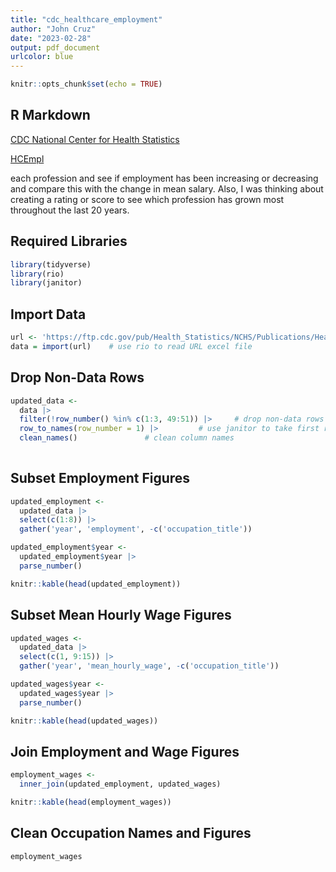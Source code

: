 ```yaml
---
title: "cdc_healthcare_employment"
author: "John Cruz"
date: "2023-02-28"
output: pdf_document
urlcolor: blue
---
```


```r
knitr::opts_chunk$set(echo = TRUE)
```

## R Markdown

[CDC National Center for Health Statistics](https://www.cdc.gov/nchs/hus/data-finder.htm)

[HCEmpl](https://ftp.cdc.gov/pub/Health_Statistics/NCHS/Publications/Health_US/hus20-21tables/hcempl.xlsx)


each profession and see if employment has been increasing or decreasing and compare this with the change in mean salary. Also, I was thinking about creating a rating or score to see which profession has grown most throughout the last 20 years.

## Required Libraries
```r
library(tidyverse)
library(rio)
library(janitor)
```

## Import Data

```r
url <- 'https://ftp.cdc.gov/pub/Health_Statistics/NCHS/Publications/Health_US/hus20-21tables/hcempl.xlsx'
data = import(url)    # use rio to read URL excel file
```

## Drop Non-Data Rows

```r

updated_data <- 
  data |> 
  filter(!row_number() %in% c(1:3, 49:51)) |>     # drop non-data rows
  row_to_names(row_number = 1) |>         # use janitor to take first row and make them column names
  clean_names()               # clean column names
  
```

## Subset Employment Figures

```r
updated_employment <- 
  updated_data |> 
  select(c(1:8)) |> 
  gather('year', 'employment', -c('occupation_title'))

updated_employment$year <- 
  updated_employment$year |> 
  parse_number()

knitr::kable(head(updated_employment))

```

## Subset Mean Hourly Wage Figures

```r
updated_wages <- 
  updated_data |> 
  select(c(1, 9:15)) |> 
  gather('year', 'mean_hourly_wage', -c('occupation_title'))

updated_wages$year <- 
  updated_wages$year |> 
  parse_number()

knitr::kable(head(updated_wages))
```

## Join Employment and Wage Figures

```r
employment_wages <-
  inner_join(updated_employment, updated_wages)

knitr::kable(head(employment_wages))
```

## Clean Occupation Names and Figures

```r
employment_wages 

```




